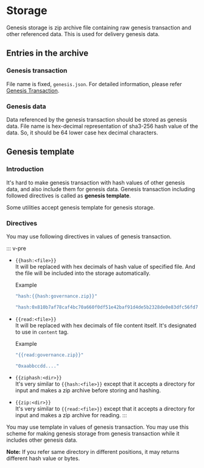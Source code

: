 # Storage

Genesis storage is zip archive file containing raw genesis transaction and other referenced data. This is used for delivery genesis data.

## Entries in the archive

### Genesis transaction

File name is fixed, `genesis.json`. For detailed information, please refer [Genesis Transaction](/advanced-topics/goloop/genesis-tx).

### Genesis data

Data referenced by the genesis transaction should be stored as genesis data. File name is hex-decimal representation of sha3-256 hash value of the data. So, it should be 64 lower case hex decimal characters.

## Genesis template

### Introduction

It's hard to make genesis transaction with hash values of other genesis data, and also include them for genesis data. Genesis transaction including followed directives is called as **genesis template**.

Some utilities accept genesis template for genesis storage.

### Directives

You may use following directives in values of genesis transaction.

::: v-pre

*   `{{hash:<file>}}` \
     It will be replaced with hex decimals of hash value of specified file. And the file will be included into the storage automatically.

    Example

    ```javascript
    "hash:{{hash:governance.zip}}"
    ```

    ```javascript
    "hash:0x810b7af78caf4bc70a660f0df51e42baf91d4de5b2328de0e83dfc56fd70a6cb"
    ```
*   `{{read:<file>}}` \
     It will be replaced with hex decimals of file content itself. It's designated to use in `content` tag.

    Example

    ```javascript
    "{{read:governance.zip}}"
    ```

    ```javascript
    "0xaabbccdd...."
    ```
* `{{ziphash:<dir>}}` \
   It's very similar to `{{hash:<file>}}` except that it accepts a directory for input and makes a zip archive before storing and hashing.
* `{{zip:<dir>}}` \
   It's very similar to `{{read:<file>}}` except that it accepts a directory for input and makes a zip archive for reading. :::

You may use template in values of genesis transaction. You may use this scheme for making genesis storage from genesis transaction while it includes other genesis data.

**Note:** If you refer same directory in different positions, it may returns different hash value or bytes.

